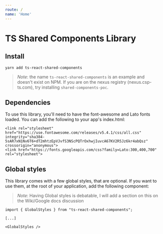 ```yaml
---
route: /
name: 'Home'
---
```


# TS Shared Components Library

## Install

```
yarn add ts-react-shared-components
```

> *Note*: the name `ts-react-shared-components` is an example and doesn't exist on NPM. If you are on the nexus registry (nexus.csp-ts.com), try installing `shared-components-poc`.

## Dependencies

To use this library, you'll need to have the font-awesome and Lato fonts loaded.
You can add the following to your app's index.html:

```
<link rel="stylesheet" href="https://use.fontawesome.com/releases/v5.4.1/css/all.css" integrity="sha384-5sAR7xN1Nv6T6+dT2mhtzEpVJvfS3NScPQTrOxhwjIuvcA67KV2R5Jz6kr4abQsz" crossorigin="anonymous">
<link href="https://fonts.googleapis.com/css?family=Lato:300,400,700" rel="stylesheet">
```

## Global styles

This library comes with a few global styles, that are optional.
If you want to use them, at the root of your application, add the following component:

> *Note*: Having Global styles is debatable, I will add a section on this on the Wiki/Google docs discussion

```
import { GlobalStyles } from "ts-react-shared-components";

[...]

<GlobalStyles />
```